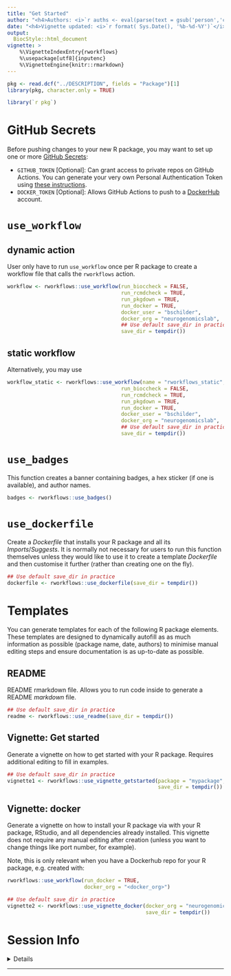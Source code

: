 ```yaml
---
title: "Get Started" 
author: "<h4>Authors: <i>`r auths <- eval(parse(text = gsub('person','c',read.dcf('../DESCRIPTION', fields = 'Authors@R'))));paste(auths[names(auths)=='given'],auths[names(auths)=='family'], collapse = ', ')`</i></h4>" 
date: "<h4>Vignette updated: <i>`r format( Sys.Date(), '%b-%d-%Y')`</i></h4>"
output:
  BiocStyle::html_document
vignette: >
    %\VignetteIndexEntry{rworkflows} 
    %\usepackage[utf8]{inputenc}
    %\VignetteEngine{knitr::rmarkdown}
---
```



```r
pkg <- read.dcf("../DESCRIPTION", fields = "Package")[1]
library(pkg, character.only = TRUE)
```


```R
library(`r pkg`)
```

# GitHub Secrets 

Before pushing changes to your new R package, you may want to set up one or more
[GitHub Secrets](https://docs.github.com/en/actions/security-guides/encrypted-secrets):

* `GITHUB_TOKEN` [Optional]: Can grant access to private
    repos on GitHub Actions. You can generate your very own Personal
    Authentication Token using [these
    instructions](https://docs.github.com/en/authentication/keeping-your-account-and-data-secure/creating-a-personal-access-token).   
* `DOCKER_TOKEN` [Optional]: Allows GitHub Actions to push to a
    [DockerHub](https://hub.docker.com) account. 

# `use_workflow`

## dynamic action

User only have to run `use_workflow` once per R package to create
a workflow file that calls the `rworkflows` action. 

```r
workflow <- rworkflows::use_workflow(run_bioccheck = FALSE, 
                                     run_rcmdcheck = TRUE,  
                                     run_pkgdown = TRUE, 
                                     run_docker = TRUE,
                                     docker_user = "bschilder",
                                     docker_org = "neurogenomicslab",
                                     ## Use default save_dir in practice
                                     save_dir = tempdir())
```

## static workflow

Alternatively, you may use 

```r
workflow_static <- rworkflows::use_workflow(name = "rworkflows_static",
                                     run_bioccheck = FALSE, 
                                     run_rcmdcheck = TRUE,  
                                     run_pkgdown = TRUE, 
                                     run_docker = TRUE,
                                     docker_user = "bschilder",
                                     docker_org = "neurogenomicslab",
                                     ## Use default save_dir in practice
                                     save_dir = tempdir())
```

# `use_badges`

This function creates a banner containing badges, 
a hex sticker (if one is available), and author names.

```r
badges <- rworkflows::use_badges()
```


# `use_dockerfile`

Create a *Dockerfile* that installs your R package and all its 
*Imports*/*Suggests*. It is normally not necessary for users to run this function themselves unless they would like to use it to create a template *Dockerfile* and then customise it further (rather than creating one on the fly).

```r
## Use default save_dir in practice
dockerfile <- rworkflows::use_dockerfile(save_dir = tempdir()) 
```

# Templates

You can generate templates for each of the following R package elements.
These templates are designed to dynamically autofill as as much information 
as possible (package name, date, authors) to minimise manual editing steps and
ensure documentation is as up-to-date as possible.

## README

README rmarkdown file. 
Allows you to run code inside to generate a README *markdown* file. 

```r
## Use default save_dir in practice
readme <- rworkflows::use_readme(save_dir = tempdir())
```

## Vignette: Get started

Generate a vignette on how to get started with your R package.
Requires additional editing to fill in examples.

```r
## Use default save_dir in practice
vignette1 <- rworkflows::use_vignette_getstarted(package = "mypackage",
                                                 save_dir = tempdir())
```


## Vignette: docker

Generate a vignette on how to install your R package via with your R package, 
RStudio, and all dependencies already installed.
This vignette does not require any manual editing after creation (unless you 
want to change things like port number, for example).

Note, this is only relevant when you have a Dockerhub repo for your R package,
e.g. created with:

```R
rworkflows::use_workflow(run_docker = TRUE, 
                         docker_org = "<docker_org>")
```

```r
## Use default save_dir in practice
vignette2 <- rworkflows::use_vignette_docker(docker_org = "neurogenomicslab",
                                             save_dir = tempdir())
```

# Session Info 

<details> 

```r
utils::sessionInfo()
```

</details>  

<hr>
